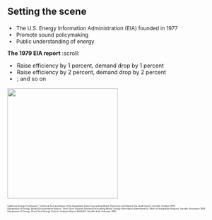 
## Setting the scene

::: {.absolute top="24%" left="35%"}
::: {style="font-size: 0.85em"}
:::{.fragment .fade-in-then-out}


- The U.S. Energy Information Administration (EIA) founded in 1977
- Promote sound policymaking
- Public understanding of energy


:::
:::
:::

<!-- public understanding of energy and its interaction with the economy and the environment.
Part of the US Department of energy -->


::: {.absolute top="20%" left="30%"}
::: {style="font-size: 0.9em"}
::: {.fragment .fade-in}

::: {.incremental}
**The 1979 EIA report** :scroll:


- Raise efficiency by 1 percent, demand drop by 1 percent
- Raise efficiency by 2 percent, demand drop by 2 percent
- ; and so on
:::

:::
:::
:::



::: {.absolute top="20%" left="0%"}
![](pictures/eia-logomark.svg){width="250"}
:::




::: {.absolute top="85%" left="0%"}
::: {style="font-size: 0.35em"}
::: {.fragment .fade-in}
California Energy Commission. Technical Documentation of the Residential Sales Forecasting Model: Electricity and Natural Gas (staff report). Xerolith, October 1979. </br>
Department of Energy. Model Documentation Report , Short Term Gasoline Demand Forecasting Model. Energy Information Administration, Office of Integrative Analysis. Xerolith, November 1979. </br>
Department of Energy. Short-Term Energy Outlook. Analysis Report AR/IA/80. Xerolith draft, February 1980
:::
:::
:::





